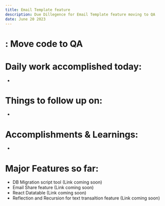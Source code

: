 ```yaml
---
title: Email Template feature
description: Due Dillegence for Email Template feature moving to QA
date: June 20 2023
---
```


# : Move code to QA

# Daily work accomplished today:

-

# Things to follow up on:

-

# Accomplishments & Learnings:

-

# Major Features so far:

- DB Migration script tool (Link coming soon)
- Email Share feature (Link coming soon)
- React Datatable (Link coming soon)
- Reflection and Recursion for text transaltion feature (Link coming soon)
